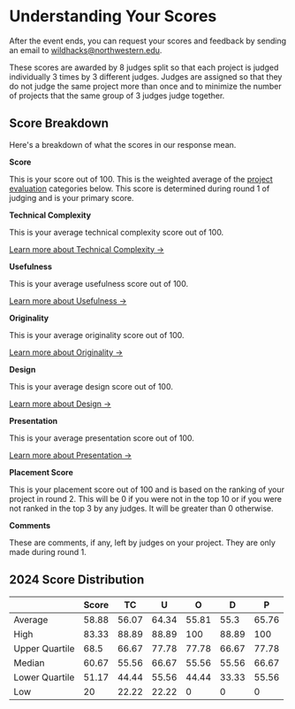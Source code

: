 # Understanding Your Scores

After the event ends, you can request your scores and feedback by sending an email to [wildhacks@northwestern.edu](mailto:wildhacks@northwestern.edu).

These scores are awarded by 8 judges split so that each project is judged individually 3 times by 3 different judges. Judges are assigned so that they do not judge the same project more than once and to minimize the number of projects that the same group of 3 judges judge together.

## Score Breakdown

Here's a breakdown of what the scores in our response mean.

**Score**

This is your score out of 100. This is the weighted average of the [project evaluation](/judging-and-awards/project-evaluation) categories below. This score is determined during round 1 of judging and is your primary score.

**Technical Complexity**

This is your average technical complexity score out of 100.

[Learn more about Technical Complexity →](/judging-and-awards/project-evaluation/#technical-complexity-30)

**Usefulness**

This is your average usefulness score out of 100.

[Learn more about Usefulness →](/judging-and-awards/project-evaluation/#usefulness-30)

**Originality**

This is your average originality score out of 100.

[Learn more about Originality →](/judging-and-awards/project-evaluation/#originality-20)

**Design**

This is your average design score out of 100.

[Learn more about Design →](/judging-and-awards/project-evaluation/#design-15)

**Presentation**

This is your average presentation score out of 100.

[Learn more about Presentation →](/judging-and-awards/project-evaluation/#presentation-5)

**Placement Score**

This is your placement score out of 100 and is based on the ranking of your project in round 2. This will be 0 if you were not in the top 10 or if you were not ranked in the top 3 by any judges. It will be greater than 0 otherwise.

**Comments**

These are comments, if any, left by judges on your project. They are only made during round 1.

## 2024 Score Distribution

|                | Score | TC    | U     | O     | D     | P     |
| -------------- | ----- | ----- | ----- | ----- | ----- | ----- |
| Average        | 58.88 | 56.07 | 64.34 | 55.81 | 55.3  | 65.76 |
| High           | 83.33 | 88.89 | 88.89 | 100   | 88.89 | 100   |
| Upper Quartile | 68.5  | 66.67 | 77.78 | 77.78 | 66.67 | 77.78 |
| Median         | 60.67 | 55.56 | 66.67 | 55.56 | 55.56 | 66.67 |
| Lower Quartile | 51.17 | 44.44 | 55.56 | 44.44 | 33.33 | 55.56 |
| Low            | 20    | 22.22 | 22.22 | 0     | 0     | 0     |
